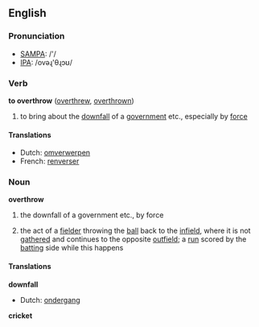 ==English==
=== Pronunciation ===
*[[w:SAMPA|SAMPA]]: /'/
*[[w:IPA|IPA]]: /ovəɻ'θɻɔʊ/

=== Verb ===
'''to overthrow''' ([[overthrew]], [[overthrown]])

# to bring about the [[downfall]] of a [[government]] etc., especially by [[force]]

====Translations====
{{top}}
*Dutch: [[omverwerpen]]
*French: [[renverser]]
{{mid}}
{{bottom}}

===Noun===
'''overthrow'''

# the downfall of a government etc., by force
#{{cricket}} the act of a [[fielder]] throwing the [[ball]] back to the [[infield]], where it is not [[gather]]ed and continues to the opposite [[outfield]]; a [[run]] scored by the [[batting]] side while this happens

====Translations====
'''downfall'''
{{top}}
*Dutch: [[ondergang]] {{m}}
{{mid}}
{{bottom}}

'''cricket'''
{{top}}
{{mid}}
{{bottom}}